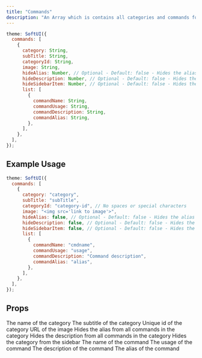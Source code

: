 ```yaml
---
title: "Commands"
description: "An Array which is contains all categories and commands for the commands page."
---
```


```js
theme: SoftUI({
  commands: [
    {
      category: String,
      subTitle: String,
      categoryId: String,
      image: String,
      hideAlias: Number, // Optional - Default: false - Hides the alias from all commands in the category
      hideDescription: Number, // Optional - Default: false - Hides the description from all commands in the category
      hideSidebarItem: Number, // Optional - Default: false - Hides the category from the sidebar
      list: [
        {
          commandName: String,
          commandUsage: String,
          commandDescription: String,
          commandAlias: String,
        },
      ],
    },
  ],
});
```

## Example Usage

```js
theme: SoftUI({
  commands: [
    {
      category: "category",
      subTitle: "subTitle",
      categoryId: "category-id", // No spaces or special characters
      image: "<img src='link to image'>",
      hideAlias: false, // Optional - Default: false - Hides the alias from all commands in the category
      hideDescription: false, // Optional - Default: false - Hides the description from all commands in the category
      hideSidebarItem: false, // Optional - Default: false - Hides the category from the sidebar
      list: [
        {
          commandName: "cmdname",
          commandUsage: "usage",
          commandDescription: "Command description",
          commandAlias: "alias",
        },
      ],
    },
  ],
});
```

## Props

<ParamField path="category" type="string" required>
  The name of the category
</ParamField>
<ParamField path="subTitle" type="string" required>
  The subtitle of the category
</ParamField>
<ParamField path="categoryId" type="string" required>
  Unique id of the category
</ParamField>
<ParamField path="image" type="string" required>
  URL of the image
</ParamField>
<ParamField path="hideAlias" type="boolean">
  Hides the alias from all commands in the category
</ParamField>
<ParamField path="hideDescription" type="boolean">
  Hides the description from all commands in the category
</ParamField>
<ParamField path="hideSidebarItem" type="boolean">
  Hides the category from the sidebar
</ParamField>

<ResponseField name="list" type="Array" required>
  <Expandable title="properties" defaultOpen>
    <ResponseField name="commandName" type="string" required>
      The name of the command
    </ResponseField>
    <ResponseField name="commandUsage" type="string" required>
      The usage of the command
    </ResponseField>
    <ResponseField name="commandDescription" type="string" required>
      The description of the command
    </ResponseField>
    <ResponseField name="commandAlias" type="string" required>
      The alias of the command
    </ResponseField>
  </Expandable>
</ResponseField>
